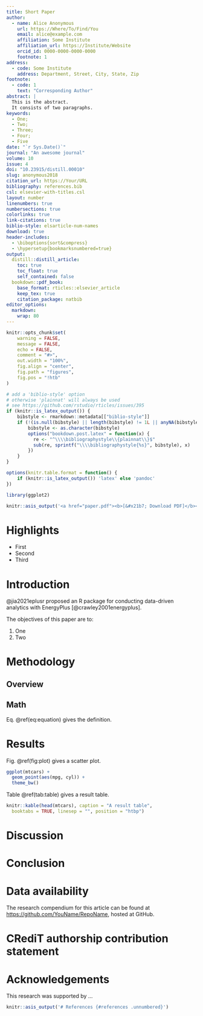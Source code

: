 ```yaml
---
title: Short Paper
author:
  - name: Alice Anonymous
    url: https://Where/To/Find/You
    email: alice@example.com
    affiliation: Some Institute
    affiliation_url: https://Institute/Website
    orcid_id: 0000-0000-0000-0000
    footnote: 1
address:
  - code: Some Institute
    address: Department, Street, City, State, Zip
footnote:
  - code: 1
    text: "Corresponding Author"
abstract: |
  This is the abstract.
  It consists of two paragraphs.
keywords:
  - One;
  - Two;
  - Three;
  - Four;
  - Five
date: "`r Sys.Date()`"
journal: "An awesome journal"
volume: 10
issue: 4
doi: "10.23915/distill.00010"
slug: anonymous2018
citation_url: https://Your/URL
bibliography: references.bib
csl: elsevier-with-titles.csl
layout: number
linenumbers: true
numbersections: true
colorlinks: true
link-citations: true
biblio-style: elsarticle-num-names
download: true
header-includes:
  - \biboptions{sort&compress}
  - \hypersetup{bookmarksnumbered=true}
output:
  distill::distill_article:
    toc: true
    toc_float: true
    self_contained: false
  bookdown::pdf_book:
    base_format: rticles::elsevier_article
    keep_tex: true
    citation_package: natbib
editor_options:
  markdown:
    wrap: 80
---
```


```r
knitr::opts_chunk$set(
    warning = FALSE,
    message = FALSE,
    echo = FALSE,
    comment = "#>",
    out.width = "100%",
    fig.align = "center",
    fig.path = "figures",
    fig.pos = "!htb"
)

# add a 'biblio-style' option
# otherwise 'plainnat' will always be used
# see https://github.com/rstudio/rticles/issues/395
if (knitr::is_latex_output()) {
    bibstyle <- rmarkdown::metadata[["biblio-style"]]
    if (!(is.null(bibstyle) || length(bibstyle) != 1L || anyNA(bibstyle))) {
        bibstyle <- as.character(bibstyle)
        options("bookdown.post.latex" = function(x) {
          re <- "^\\\\bibliographystyle\\{plainnat\\}$"
          sub(re, sprintf("\\\\bibliographystyle{%s}", bibstyle), x)
        })
    }
}

options(knitr.table.format = function() {
    if (knitr::is_latex_output()) 'latex' else 'pandoc'
})

library(ggplot2)
```

```r
knitr::asis_output('<a href="paper.pdf"><b>[&#x21b7; Download PDF]</b></a>')
```

# Highlights {.unnumbered}

-   First
-   Second
-   Third

# Introduction

@jia2021eplusr proposed an R package for conducting data-driven analytics with
EnergyPlus [@crawley2001energyplus].

The objectives of this paper are to:

1. One
2. Two

# Methodology

## Overview

## Math

Eq. \@ref(eq:equation) gives the definition.

\begin{equation}
  \bar{X}=\frac{1}{n}\sum_{i=1}^nX_i
  (\#eq:equation)
\end{equation}

# Results

Fig. \@ref(fig:plot) gives a scatter plot.

```r
ggplot(mtcars) +
  geom_point(aes(mpg, cyl)) +
  theme_bw()
```

Table \@ref(tab:table) gives a result table.

```r
knitr::kable(head(mtcars), caption = "A result table",
  booktabs = TRUE, linesep = "", position = "htbp")
```

# Discussion

# Conclusion

# Data availability {.unnumbered}

The research compendium for this article can be found at
<https://github.com/YouName/RepoName>, hosted at GitHub.

# CRediT authorship contribution statement {.unnumbered}

# Acknowledgements {.unnumbered}

This research was supported by ...

```r
knitr::asis_output('# References {#references .unnumbered}')
```
